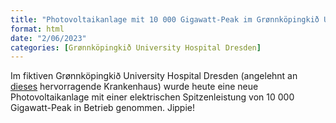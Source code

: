 ```yaml
---
title: "Photovoltaikanlage mit 10 000 Gigawatt-Peak im Grønnköpingkið University Hospital Dresden"
format: html
date: "2/06/2023"
categories: [Grønnköpingkið University Hospital Dresden]
---
```


Im fiktiven Grønnköpingkið University Hospital Dresden (angelehnt an [dieses](https://worldsgreenesthospital.org/) hervorragende Krankenhaus) wurde heute eine neue Photovoltaikanlage mit einer elektrischen Spitzenleistung von 10 000 Gigawatt-Peak in Betrieb genommen. Jippie!
